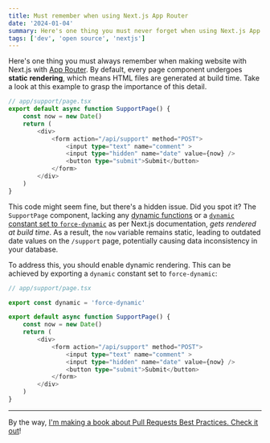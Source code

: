 ```yaml
---
title: Must remember when using Next.js App Router
date: '2024-01-04'
summary: Here's one thing you must never forget when using Next.js App Router.
tags: ['dev', 'open source', 'nextjs']
---
```


Here's one thing you must always remember when making website with Next.js with [App Router](https://nextjs.org/docs/app). By default, every page component undergoes **static rendering**, which means HTML files are generated at build time. Take a look at this example to grasp the importance of this detail.

```typescript
// app/support/page.tsx
export default async function SupportPage() {
    const now = new Date()
    return (
        <div>
            <form action="/api/support" method="POST">
                <input type="text" name="comment" >
                <input type="hidden" name="date" value={now} />
                <button type="submit">Submit</button>
            </form>
        </div>
    )
}
```

This code might seem fine, but there's a hidden issue. Did you spot it? The `SupportPage` component, lacking any [dynamic functions](https://nextjs.org/docs/app/building-your-application/rendering/server-components#dynamic-functions) or a [`dynamic` constant set to `force-dynamic`](https://nextjs.org/docs/app/api-reference/file-conventions/route-segment-config) as per Next.js documentation, _gets rendered at build time_. As a result, the `now` variable remains static, leading to outdated date values on the `/support` page, potentially causing data inconsistency in your database.

To address this, you should enable dynamic rendering. This can be achieved by exporting a `dynamic` constant set to `force-dynamic`:

```typescript
// app/support/page.tsx

export const dynamic = 'force-dynamic'

export default async function SupportPage() {
    const now = new Date()
    return (
        <div>
            <form action="/api/support" method="POST">
                <input type="text" name="comment" >
                <input type="hidden" name="date" value={now} />
                <button type="submit">Submit</button>
            </form>
        </div>
    )
}
```

---

By the way, [I'm making a book about Pull Requests Best Practices. Check it out](https://pr.nico.fyi)!
